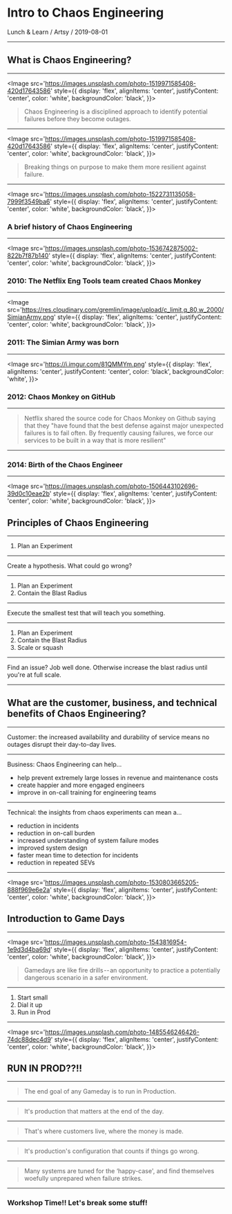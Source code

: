 


# Intro to Chaos Engineering

Lunch & Learn / Artsy / 2019-08-01

---

<Layout>

## What is Chaos Engineering?

</Layout>

---

<Layout>

<Image
  src='https://images.unsplash.com/photo-1519971585408-420d17643586'
  style={{
  display: 'flex',
  alignItems: 'center',
  justifyContent: 'center',
  color: 'white',
  backgroundColor: 'black',
  }}>

> Chaos Engineering is a disciplined approach to identify
> potential failures before they become outages.

</Image>

</Layout>

---

<Layout>

<Image
  src='https://images.unsplash.com/photo-1519971585408-420d17643586'
  style={{
  display: 'flex',
  alignItems: 'center',
  justifyContent: 'center',
  color: 'white',
  backgroundColor: 'black',
  }}>

> Breaking things on purpose to make them more resilient against failure.

</Image>

</Layout>

---

<Layout>

<Image
  src='https://images.unsplash.com/photo-1522731135058-7999f3549ba6'
  style={{
  display: 'flex',
  alignItems: 'center',
  justifyContent: 'center',
  color: 'white',
  backgroundColor: 'black',
  }}>

<div style={{ padding: "50px" }}>

### A brief history of Chaos Engineering

</div>

</Image>

</Layout>

---

<Layout>

<Image
  src='https://images.unsplash.com/photo-1536742875002-822b7f87b140'
  style={{
  display: 'flex',
  alignItems: 'center',
  justifyContent: 'center',
  color: 'white',
  backgroundColor: 'black',
  }}>

<div style={{ padding: "50px", maxWidth: "70%" }}>

### 2010: The Netflix Eng Tools team created Chaos Monkey

</div>

</Image>

</Layout>

---

<Layout>

<Image
  src='https://res.cloudinary.com/gremlin/image/upload/c_limit,q_80,w_2000/SimianArmy.png'
  style={{
  display: 'flex',
  alignItems: 'center',
  justifyContent: 'center',
  color: 'white',
  backgroundColor: 'black',
  }}>

<div style={{ padding: "50px" }}>

### 2011: The Simian Army was born

</div>

</Image>

</Layout>

---

<Layout>

  <Image
  src='https://i.imgur.com/81QMMYm.png'
  style={{
  display: 'flex',
  alignItems: 'center',
  justifyContent: 'center',
  color: 'black',
  backgroundColor: 'white',
  }}>

### 2012: Chaos Monkey on GitHub

</Image>
</Layout>

---

<Layout>

  <div style={{ padding: "50px", maxWidth: "70%" }}>

> Netflix shared the source code for Chaos Monkey on Github saying that they
> "have found that the best defense against major unexpected failures is to fail often. By frequently causing failures, we force our services to be built in a way that is more resilient"

</div>
</Layout>

---

<Layout>

### 2014: Birth of the Chaos Engineer

</Layout>

---

<Layout>

  <Image
  src='https://images.unsplash.com/photo-1506443102696-39d0c10eae2b'
  style={{
  display: 'flex',
  alignItems: 'center',
  justifyContent: 'center',
  color: 'white',
  backgroundColor: 'black',
  }}>

## Principles of Chaos Engineering

</Image>

</Layout>

---

<Layout>

<ol>
  <li>Plan an Experiment</li>
</ol>

</Layout>

---

<Layout>
  <div style={{ padding: "50px" }}>
    Create a hypothesis. What could go wrong?
  </div>
</Layout>

---

<Layout>

<ol>
  <li>Plan an Experiment</li>
  <li>Contain the Blast Radius</li>
</ol>

</Layout>

---

<Layout>
  <div style={{ padding: "50px" }}>
    Execute the smallest test that will teach you something.
  </div>
</Layout>

---

<Layout>

<ol>
  <li>Plan an Experiment</li>
  <li>Contain the Blast Radius</li>
  <li>Scale or squash</li>
</ol>

</Layout>

---

<Layout>
  <div style={{ padding: "50px", maxWidth: "70%" }}>
    Find an issue? Job well done. Otherwise increase the blast radius until
    you're at full scale.
  </div>
</Layout>

---

<Layout>

<div style={{ maxWidth: "70%" }}>

## What are the customer, business, and technical benefits of Chaos Engineering?

</div>

</Layout>

---

<Layout>
  <div style={{ padding: "50px" }}>
    Customer: the increased availability and durability of service means no
    outages disrupt their day-to-day lives.
  </div>
</Layout>

---

<Layout>
  <div style={{ padding: "50px" }}>
    Business: Chaos Engineering can help...
    <div style={{ marginTop: "40px" }}>
      <ul>
        <li>
          help prevent extremely large losses in revenue and maintenance costs
        </li>
        <li>create happier and more engaged engineers</li>
        <li>improve in on-call training for engineering teams</li>
      </ul>
    </div>
  </div>
</Layout>

---

<Layout>
  <div style={{ padding: "50px" }}>
    Technical: the insights from chaos experiments can mean a...
    <div style={{ marginTop: "40px" }}>
    <ul>
      <li>reduction in incidents</li>
      <li>reduction in on-call burden</li>
      <li>increased understanding of system failure modes</li>
      <li>improved system design</li>
      <li>faster mean time to detection for incidents</li>
      <li>reduction in repeated SEVs</li>
    </ul>
      </div>

  </div>
</Layout>

---

<Layout>

  <Image
  src='https://images.unsplash.com/photo-1530803665205-888f969e6e2a'
  style={{
  display: 'flex',
  alignItems: 'center',
  justifyContent: 'center',
  color: 'white',
  backgroundColor: 'black',
  }}>

## Introduction to Game Days

</Image>
</Layout>

---

<Image
  src='https://images.unsplash.com/photo-1543816954-1e9d3d4ba69d'
  style={{
  display: 'flex',
  alignItems: 'center',
  justifyContent: 'center',
  color: 'white',
  backgroundColor: 'black',
  }}>

> Gamedays are like fire drills -- an opportunity to practice a potentially
> dangerous scenario in a safer environment.

</Image>

---

<Layout>

<ol>
  <li>Start small</li>
  <Appear>
    <li>Dial it up</li>
    <li>Run in Prod</li>
  </Appear>
</ol>

</Layout>

---

<Image
  src='https://images.unsplash.com/photo-1485546246426-74dc88dec4d9'
  style={{
  display: 'flex',
  alignItems: 'center',
  justifyContent: 'center',
  color: 'white',
  backgroundColor: 'black',
  }}>

## RUN IN PROD??!!

</Image>

---

> The end goal of any Gameday is to run in Production.

---

> It's production that matters at the end of the day.

---

> That's where customers live, where the money is made.

---

> It's production's configuration that counts if things go wrong.

---

> Many systems are tuned for the ‘happy-case', and find themselves woefully unprepared when failure strikes.

---

### Workshop Time!! Let's break some stuff!
